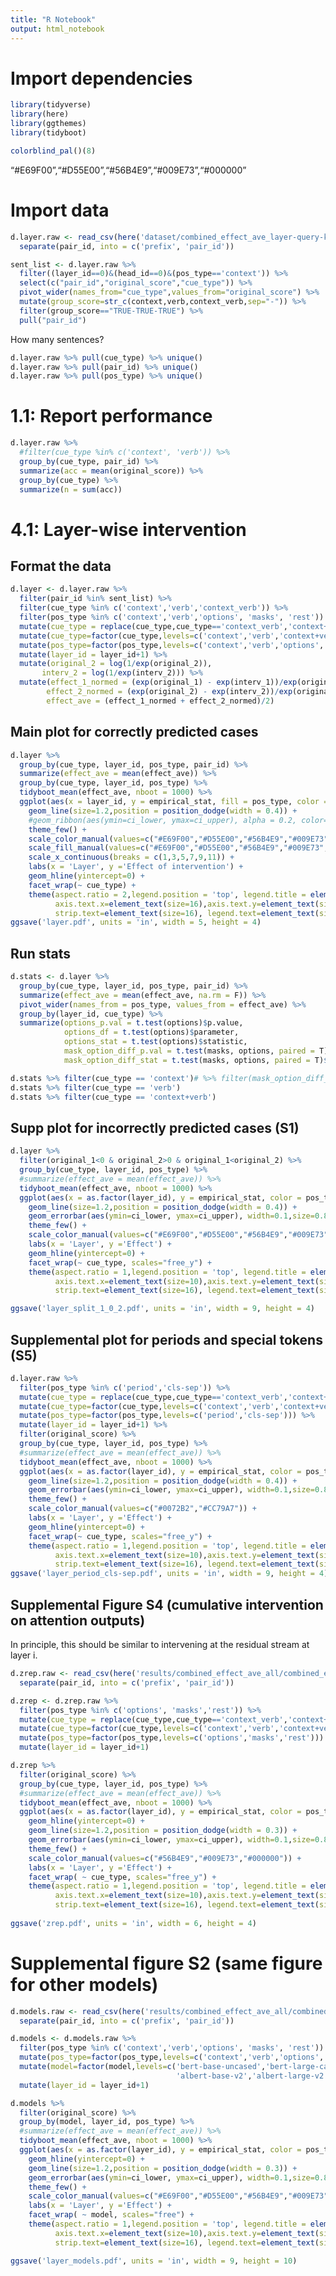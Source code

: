 ```yaml
---
title: "R Notebook"
output: html_notebook
---
```


# Import dependencies

```r
library(tidyverse)
library(here)
library(ggthemes)
library(tidyboot)
```

```r
colorblind_pal()(8)
```
"#E69F00","#D55E00","#56B4E9","#009E73","#000000"

# Import data

```r
d.layer.raw <- read_csv(here('dataset/combined_effect_ave_layer-query-key-value_multihead_albert-xxlarge-v2.csv')) %>%
  separate(pair_id, into = c('prefix', 'pair_id'))

sent_list <- d.layer.raw %>%
  filter((layer_id==0)&(head_id==0)&(pos_type=='context')) %>%
  select(c("pair_id","original_score","cue_type")) %>%
  pivot_wider(names_from="cue_type",values_from="original_score") %>%
  mutate(group_score=str_c(context,verb,context_verb,sep="-")) %>% 
  filter(group_score=="TRUE-TRUE-TRUE") %>%
  pull("pair_id")
```

How many sentences?

```r
d.layer.raw %>% pull(cue_type) %>% unique()
d.layer.raw %>% pull(pair_id) %>% unique()
d.layer.raw %>% pull(pos_type) %>% unique()
```

# 1.1: Report performance

```r
d.layer.raw %>%
  #filter(cue_type %in% c('context', 'verb')) %>%
  group_by(cue_type, pair_id) %>%
  summarize(acc = mean(original_score)) %>%
  group_by(cue_type) %>%
  summarize(n = sum(acc))
```

# 4.1: Layer-wise intervention

## Format the data

```r
d.layer <- d.layer.raw %>%
  filter(pair_id %in% sent_list) %>%
  filter(cue_type %in% c('context','verb','context_verb')) %>%
  filter(pos_type %in% c('context','verb','options', 'masks', 'rest')) %>%
  mutate(cue_type = replace(cue_type,cue_type=='context_verb','context+verb')) %>%
  mutate(cue_type=factor(cue_type,levels=c('context','verb','context+verb'))) %>%
  mutate(pos_type=factor(pos_type,levels=c('context','verb','options','masks','rest'))) %>%
  mutate(layer_id = layer_id+1) %>%
  mutate(original_2 = log(1/exp(original_2)),
       interv_2 = log(1/exp(interv_2))) %>%
  mutate(effect_1_normed = (exp(original_1) - exp(interv_1))/exp(original_1),
        effect_2_normed = (exp(original_2) - exp(interv_2))/exp(original_2),
        effect_ave = (effect_1_normed + effect_2_normed)/2)

```

## Main plot for correctly predicted cases

```r
d.layer %>%
  group_by(cue_type, layer_id, pos_type, pair_id) %>%
  summarize(effect_ave = mean(effect_ave)) %>%
  group_by(cue_type, layer_id, pos_type) %>%
  tidyboot_mean(effect_ave, nboot = 1000) %>%
  ggplot(aes(x = layer_id, y = empirical_stat, fill = pos_type, color = pos_type, group = pos_type)) +
    geom_line(size=1.2,position = position_dodge(width = 0.4)) +
    #geom_ribbon(aes(ymin=ci_lower, ymax=ci_upper), alpha = 0.2, color=NA,) +
    theme_few() +
    scale_color_manual(values=c("#E69F00","#D55E00","#56B4E9","#009E73","#000000")) +
    scale_fill_manual(values=c("#E69F00","#D55E00","#56B4E9","#009E73","#000000")) +
    scale_x_continuous(breaks = c(1,3,5,7,9,11)) +
    labs(x = 'Layer', y ='Effect of intervention') +
    geom_hline(yintercept=0) +
    facet_wrap(~ cue_type) +
    theme(aspect.ratio = 2,legend.position = 'top', legend.title = element_blank(), 
          axis.text.x=element_text(size=16),axis.text.y=element_text(size=16), axis.title=element_text(size=18),
          strip.text=element_text(size=16), legend.text=element_text(size=16)) 
ggsave('layer.pdf', units = 'in', width = 5, height = 4)
```

## Run stats

```r
d.stats <- d.layer %>%
  group_by(cue_type, layer_id, pos_type, pair_id) %>%
  summarize(effect_ave = mean(effect_ave, na.rm = F)) %>% 
  pivot_wider(names_from = pos_type, values_from = effect_ave) %>%
  group_by(layer_id, cue_type) %>%
  summarize(options_p.val = t.test(options)$p.value,
            options_df = t.test(options)$parameter,
            options_stat = t.test(options)$statistic,
            mask_option_diff_p.val = t.test(masks, options, paired = T)$p.value,
            mask_option_diff_stat = t.test(masks, options, paired = T)$statistic) 

d.stats %>% filter(cue_type == 'context')# %>% filter(mask_option_diff_p.val < 0.05/60)
d.stats %>% filter(cue_type == 'verb')
d.stats %>% filter(cue_type == 'context+verb')

```

## Supp plot for incorrectly predicted cases (S1)

```r
d.layer %>%
  filter(original_1<0 & original_2>0 & original_1<original_2) %>%
  group_by(cue_type, layer_id, pos_type) %>%
  #summarize(effect_ave = mean(effect_ave)) %>%
  tidyboot_mean(effect_ave, nboot = 1000) %>%
  ggplot(aes(x = as.factor(layer_id), y = empirical_stat, color = pos_type, group = pos_type)) +
    geom_line(size=1.2,position = position_dodge(width = 0.4)) +
    geom_errorbar(aes(ymin=ci_lower, ymax=ci_upper), width=0.1,size=0.8,linetype='solid',position = position_dodge(width = 0.4)) +
    theme_few() +
    scale_color_manual(values=c("#E69F00","#D55E00","#56B4E9","#009E73","#000000")) +
    labs(x = 'Layer', y ='Effect') +
    geom_hline(yintercept=0) +
    facet_wrap(~ cue_type, scales="free_y") +
    theme(aspect.ratio = 1,legend.position = 'top', legend.title = element_blank(), 
          axis.text.x=element_text(size=10),axis.text.y=element_text(size=14), axis.title=element_text(size=18),
          strip.text=element_text(size=16), legend.text=element_text(size=16)) 

ggsave('layer_split_1_0_2.pdf', units = 'in', width = 9, height = 4)
```

## Supplemental plot for periods and special tokens (S5)

```r
d.layer.raw %>%
  filter(pos_type %in% c('period','cls-sep')) %>%
  mutate(cue_type = replace(cue_type,cue_type=='context_verb','context+verb')) %>%
  mutate(cue_type=factor(cue_type,levels=c('context','verb','context+verb'))) %>%
  mutate(pos_type=factor(pos_type,levels=c('period','cls-sep'))) %>%
  mutate(layer_id = layer_id+1) %>%
  filter(original_score) %>%
  group_by(cue_type, layer_id, pos_type) %>%
  #summarize(effect_ave = mean(effect_ave)) %>%
  tidyboot_mean(effect_ave, nboot = 1000) %>%
  ggplot(aes(x = as.factor(layer_id), y = empirical_stat, color = pos_type, group = pos_type)) +
    geom_line(size=1.2,position = position_dodge(width = 0.4)) +
    geom_errorbar(aes(ymin=ci_lower, ymax=ci_upper), width=0.1,size=0.8,linetype='solid',position = position_dodge(width = 0.4)) +
    theme_few() +
    scale_color_manual(values=c("#0072B2","#CC79A7")) +
    labs(x = 'Layer', y ='Effect') +
    geom_hline(yintercept=0) +
    facet_wrap(~ cue_type, scales="free_y") +
    theme(aspect.ratio = 1,legend.position = 'top', legend.title = element_blank(), 
          axis.text.x=element_text(size=10),axis.text.y=element_text(size=14), axis.title=element_text(size=18),
          strip.text=element_text(size=16), legend.text=element_text(size=16)) +
ggsave('layer_period_cls-sep.pdf', units = 'in', width = 9, height = 4)
```

## Supplemental Figure S4 (cumulative intervention on attention outputs)

In principle, this should be similar to intervening at the residual stream at layer i. 

```r
d.zrep.raw <- read_csv(here('results/combined_effect_ave_all/combined_effect_ave_z_rep_cascade_multihead_albert-xxlarge-v2.csv')) %>%
  separate(pair_id, into = c('prefix', 'pair_id'))

d.zrep <- d.zrep.raw %>%
  filter(pos_type %in% c('options', 'masks','rest')) %>%
  mutate(cue_type = replace(cue_type,cue_type=='context_verb','context+verb')) %>%
  mutate(cue_type=factor(cue_type,levels=c('context','verb','context+verb'))) %>%
  mutate(pos_type=factor(pos_type,levels=c('options','masks','rest'))) %>%
  mutate(layer_id = layer_id+1)

d.zrep %>%
  filter(original_score) %>%
  group_by(cue_type, layer_id, pos_type) %>%
  #summarize(effect_ave = mean(effect_ave)) %>%
  tidyboot_mean(effect_ave, nboot = 1000) %>%
  ggplot(aes(x = as.factor(layer_id), y = empirical_stat, color = pos_type, group = pos_type)) +
    geom_hline(yintercept=0) +
    geom_line(size=1.2,position = position_dodge(width = 0.3)) +
    geom_errorbar(aes(ymin=ci_lower, ymax=ci_upper), width=0.1,size=0.8,linetype='solid',position = position_dodge(width = 0.3)) +
    theme_few() +
    scale_color_manual(values=c("#56B4E9","#009E73","#000000")) +
    labs(x = 'Layer', y ='Effect') +
    facet_wrap( ~ cue_type, scales="free_y") +
    theme(aspect.ratio = 1,legend.position = 'top', legend.title = element_blank(), 
          axis.text.x=element_text(size=10),axis.text.y=element_text(size=14), axis.title=element_text(size=18),
          strip.text=element_text(size=16), legend.text=element_text(size=16)) 
  
ggsave('zrep.pdf', units = 'in', width = 6, height = 4)
```

# Supplemental figure S2 (same figure for other models)

```r
d.models.raw <- read_csv(here('results/combined_effect_ave_all/combined_effect_ave_layer-query-key-value_multihead_models.csv')) %>%
  separate(pair_id, into = c('prefix', 'pair_id'))

d.models <- d.models.raw %>%
  filter(pos_type %in% c('context','verb','options', 'masks', 'rest')) %>%
  mutate(pos_type=factor(pos_type,levels=c('context','verb','options','masks','rest'))) %>%
  mutate(model=factor(model,levels=c('bert-base-uncased','bert-large-cased','roberta-base','roberta-large',
                                     'albert-base-v2','albert-large-v2','albert-xlarge-v2','albert-xxlarge-v2'))) %>%
  mutate(layer_id = layer_id+1)

d.models %>%
  filter(original_score) %>%
  group_by(model, layer_id, pos_type) %>%
  #summarize(effect_ave = mean(effect_ave)) %>%
  tidyboot_mean(effect_ave, nboot = 1000) %>%
  ggplot(aes(x = as.factor(layer_id), y = empirical_stat, color = pos_type, group = pos_type)) +
    geom_hline(yintercept=0) +
    geom_line(size=1.2,position = position_dodge(width = 0.3)) +
    geom_errorbar(aes(ymin=ci_lower, ymax=ci_upper), width=0.1,size=0.8,linetype='solid',position = position_dodge(width = 0.3)) +
    theme_few() +
    scale_color_manual(values=c("#E69F00","#D55E00","#56B4E9","#009E73","#000000")) +
    labs(x = 'Layer', y ='Effect') +
    facet_wrap( ~ model, scales="free") +
    theme(aspect.ratio = 1,legend.position = 'top', legend.title = element_blank(), 
          axis.text.x=element_text(size=10),axis.text.y=element_text(size=14), axis.title=element_text(size=18),
          strip.text=element_text(size=16), legend.text=element_text(size=16)) 

ggsave('layer_models.pdf', units = 'in', width = 9, height = 10)
```